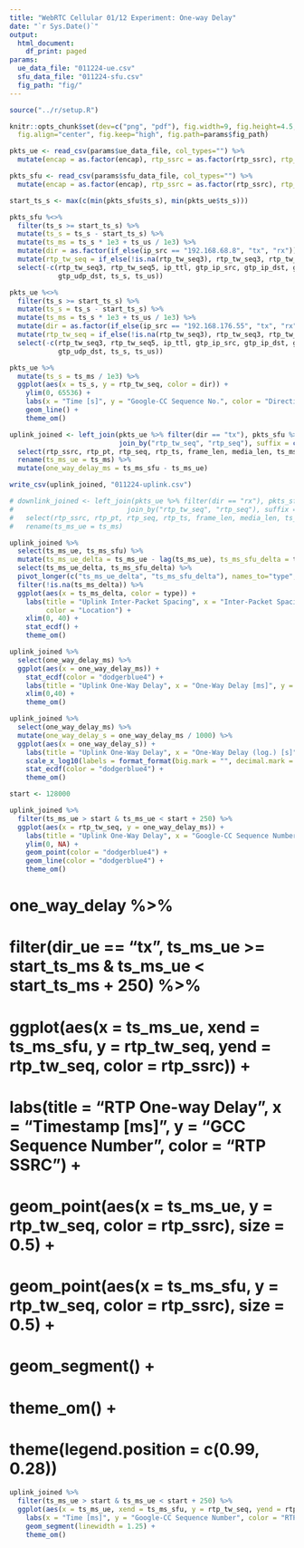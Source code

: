 ```yaml
---
title: "WebRTC Cellular 01/12 Experiment: One-way Delay"
date: "`r Sys.Date()`"
output:
  html_document:
    df_print: paged
params:
  ue_data_file: "011224-ue.csv"
  sfu_data_file: "011224-sfu.csv"
  fig_path: "fig/"
---
```


```R
source("../r/setup.R")

knitr::opts_chunk$set(dev=c("png", "pdf"), fig.width=9, fig.height=4.5,
  fig.align="center", fig.keep="high", fig.path=params$fig_path) 
```

```r
pkts_ue <- read_csv(params$ue_data_file, col_types="") %>%
  mutate(encap = as.factor(encap), rtp_ssrc = as.factor(rtp_ssrc), rtp_pt = as.factor(rtp_pt))

pkts_sfu <- read_csv(params$sfu_data_file, col_types="") %>%
  mutate(encap = as.factor(encap), rtp_ssrc = as.factor(rtp_ssrc), rtp_pt = as.factor(rtp_pt))
```

```r
start_ts_s <- max(c(min(pkts_sfu$ts_s), min(pkts_ue$ts_s)))

pkts_sfu %<>%
  filter(ts_s >= start_ts_s) %>% 
  mutate(ts_s = ts_s - start_ts_s) %>% 
  mutate(ts_ms = ts_s * 1e3 + ts_us / 1e3) %>%
  mutate(dir = as.factor(if_else(ip_src == "192.168.68.8", "tx", "rx"))) %>%
  mutate(rtp_tw_seq = if_else(!is.na(rtp_tw_seq3), rtp_tw_seq3, rtp_tw_seq5)) %>%
  select(-c(rtp_tw_seq3, rtp_tw_seq5, ip_ttl, gtp_ip_src, gtp_ip_dst, gtp_ip_ttl, gtp_udp_src, 
            gtp_udp_dst, ts_s, ts_us))

pkts_ue %<>%
  filter(ts_s >= start_ts_s) %>%
  mutate(ts_s = ts_s - start_ts_s) %>%
  mutate(ts_ms = ts_s * 1e3 + ts_us / 1e3) %>%
  mutate(dir = as.factor(if_else(ip_src == "192.168.176.55", "tx", "rx"))) %>%
  mutate(rtp_tw_seq = if_else(!is.na(rtp_tw_seq3), rtp_tw_seq3, rtp_tw_seq5)) %>%
  select(-c(rtp_tw_seq3, rtp_tw_seq5, ip_ttl, gtp_ip_src, gtp_ip_dst, gtp_ip_ttl, gtp_udp_src,
            gtp_udp_dst, ts_s, ts_us))
```

```r
pkts_ue %>%
  mutate(ts_s = ts_ms / 1e3) %>%
  ggplot(aes(x = ts_s, y = rtp_tw_seq, color = dir)) +
    ylim(0, 65536) +
    labs(x = "Time [s]", y = "Google-CC Sequence No.", color = "Direction") +
    geom_line() +
    theme_om()
```

```r
uplink_joined <- left_join(pkts_ue %>% filter(dir == "tx"), pkts_sfu %>% filter(dir == "rx"),
                           join_by("rtp_tw_seq", "rtp_seq"), suffix = c("", "_sfu")) %>%
  select(rtp_ssrc, rtp_pt, rtp_seq, rtp_ts, frame_len, media_len, ts_ms, rtp_tw_seq, ts_ms_sfu) %>%
  rename(ts_ms_ue = ts_ms) %>%
  mutate(one_way_delay_ms = ts_ms_sfu - ts_ms_ue)

write_csv(uplink_joined, "011224-uplink.csv")

# downlink_joined <- left_join(pkts_ue %>% filter(dir == "rx"), pkts_sfu %>% filter(dir == "tx"), 
#                            join_by("rtp_tw_seq", "rtp_seq"), suffix = c("", "_sfu")) %>%
#   select(rtp_ssrc, rtp_pt, rtp_seq, rtp_ts, frame_len, media_len, ts_ms, rtp_tw_seq, ts_ms_sfu) %>%
#   rename(ts_ms_ue = ts_ms)
```

```r
uplink_joined %>%
  select(ts_ms_ue, ts_ms_sfu) %>%
  mutate(ts_ms_ue_delta = ts_ms_ue - lag(ts_ms_ue), ts_ms_sfu_delta = ts_ms_sfu - lag(ts_ms_sfu)) %>%
  select(ts_ms_ue_delta, ts_ms_sfu_delta) %>%
  pivot_longer(c("ts_ms_ue_delta", "ts_ms_sfu_delta"), names_to="type", values_to="ts_ms_delta") %>%
  filter(!is.na(ts_ms_delta)) %>%
  ggplot(aes(x = ts_ms_delta, color = type)) +
    labs(title = "Uplink Inter-Packet Spacing", x = "Inter-Packet Spacing [ms]", y = "CDF",
         color = "Location") +
    xlim(0, 40) +
    stat_ecdf() +
    theme_om()
```

```r
uplink_joined %>%
  select(one_way_delay_ms) %>%
  ggplot(aes(x = one_way_delay_ms)) +
    stat_ecdf(color = "dodgerblue4") +
    labs(title = "Uplink One-Way Delay", x = "One-Way Delay [ms]", y = "CDF") +
    xlim(0,40) +
    theme_om()
```

```r
uplink_joined %>%
  select(one_way_delay_ms) %>%
  mutate(one_way_delay_s = one_way_delay_ms / 1000) %>%
  ggplot(aes(x = one_way_delay_s)) +
    labs(title = "Uplink One-Way Delay", x = "One-Way Delay (log.) [s]", y = "CDF") +
    scale_x_log10(labels = format_format(big.mark = "", decimal.mark = ".", scientific = FALSE)) +
    stat_ecdf(color = "dodgerblue4") +
    theme_om()
```


```r
start <- 128000

uplink_joined %>%
  filter(ts_ms_ue > start & ts_ms_ue < start + 250) %>%
  ggplot(aes(x = rtp_tw_seq, y = one_way_delay_ms)) +
    labs(title = "Uplink One-Way Delay", x = "Google-CC Sequence Number", y = "One-Way Delay [ms]") +
    ylim(0, NA) +
    geom_point(color = "dodgerblue4") +
    geom_line(color = "dodgerblue4") + 
    theme_om()
```

#   one_way_delay %>%
#     filter(dir_ue == "tx", ts_ms_ue >= start_ts_ms & ts_ms_ue < start_ts_ms + 250) %>%
#     ggplot(aes(x = ts_ms_ue, xend = ts_ms_sfu, y = rtp_tw_seq, yend = rtp_tw_seq, color = rtp_ssrc)) +
#     labs(title = "RTP One-way Delay", x = "Timestamp [ms]", y = "GCC Sequence Number", color = "RTP SSRC") +
#     geom_point(aes(x = ts_ms_ue, y = rtp_tw_seq, color = rtp_ssrc), size = 0.5) +
#     geom_point(aes(x = ts_ms_sfu, y = rtp_tw_seq, color = rtp_ssrc), size = 0.5) +
#     geom_segment() +
#     theme_om() +
#     theme(legend.position = c(0.99, 0.28))

```r
uplink_joined %>%
  filter(ts_ms_ue > start & ts_ms_ue < start + 250) %>%
  ggplot(aes(x = ts_ms_ue, xend = ts_ms_sfu, y = rtp_tw_seq, yend = rtp_tw_seq, color = rtp_ssrc)) +
    labs(x = "Time [ms]", y = "Google-CC Sequence Number", color = "RTP SSRC") +
    geom_segment(linewidth = 1.25) +
    theme_om()
```

